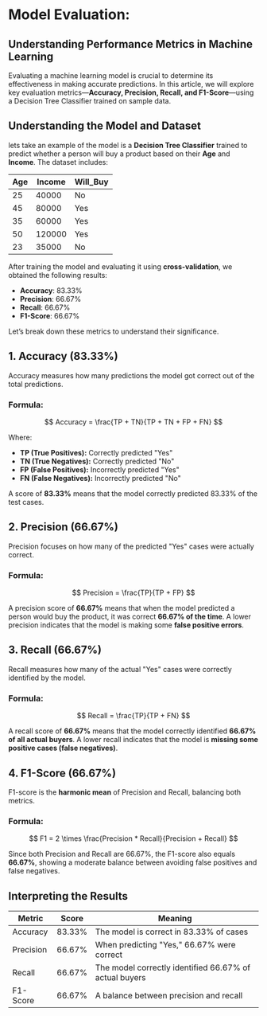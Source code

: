 # Model Evaluation: 

## Understanding Performance Metrics in Machine Learning

Evaluating a machine learning model is crucial to determine its effectiveness in making accurate predictions. In this article, we will explore key evaluation metrics—**Accuracy, Precision, Recall, and F1-Score**—using a Decision Tree Classifier trained on sample data.

## **Understanding the Model and Dataset**

lets take an example of the model is a **Decision Tree Classifier** trained to predict whether a person will buy a product based on their **Age** and **Income**. The dataset includes:

| Age | Income  | Will_Buy |
|-----|---------|----------|
| 25  | 40000  | No       |
| 45  | 80000  | Yes      |
| 35  | 60000  | Yes      |
| 50  | 120000 | Yes      |
| 23  | 35000  | No       |

After training the model and evaluating it using **cross-validation**, we obtained the following results:

- **Accuracy**: 83.33%
- **Precision**: 66.67%
- **Recall**: 66.67%
- **F1-Score**: 66.67%

Let’s break down these metrics to understand their significance.

## **1. Accuracy (83.33%)**

Accuracy measures how many predictions the model got correct out of the total predictions.

### **Formula:**
$$
Accuracy = \frac{TP + TN}{TP + TN + FP + FN}
$$

Where:
- **TP (True Positives):** Correctly predicted "Yes"
- **TN (True Negatives):** Correctly predicted "No"
- **FP (False Positives):** Incorrectly predicted "Yes"
- **FN (False Negatives):** Incorrectly predicted "No"

A score of **83.33%** means that the model correctly predicted 83.33% of the test cases.

## **2. Precision (66.67%)**

Precision focuses on how many of the predicted "Yes" cases were actually correct.

### **Formula:**
$$
Precision = \frac{TP}{TP + FP}
$$

A precision score of **66.67%** means that when the model predicted a person would buy the product, it was correct **66.67% of the time**. A lower precision indicates that the model is making some **false positive errors**.

## **3. Recall (66.67%)**

Recall measures how many of the actual "Yes" cases were correctly identified by the model.

### **Formula:**
$$
Recall = \frac{TP}{TP + FN}
$$

A recall score of **66.67%** means that the model correctly identified **66.67% of all actual buyers**. A lower recall indicates that the model is **missing some positive cases (false negatives)**.

## **4. F1-Score (66.67%)**

F1-score is the **harmonic mean** of Precision and Recall, balancing both metrics.

### **Formula:**
$$
F1 = 2 \times \frac{Precision * Recall}{Precision + Recall}
$$

Since both Precision and Recall are 66.67%, the F1-score also equals **66.67%**, showing a moderate balance between avoiding false positives and false negatives.

## **Interpreting the Results**

| Metric     | Score  | Meaning |
|------------|--------|---------|
| Accuracy   | 83.33% | The model is correct in 83.33% of cases |
| Precision  | 66.67% | When predicting "Yes," 66.67% were correct |
| Recall     | 66.67% | The model correctly identified 66.67% of actual buyers |
| F1-Score   | 66.67% | A balance between precision and recall |

